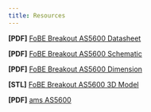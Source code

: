 ```yaml
---
title: Resources
---
```


**[PDF]** [FoBE Breakout AS5600 Datasheet](/assets/files/f2206/f2206.prj.datasheet.r1a.pdf)

**[PDF]** [FoBE Breakout AS5600 Schematic](/assets/files/f2206/f2206.prj.sch.r1a.pdf)

**[PDF]** [FoBE Breakout AS5600 Dimension](/assets/files/f2206/f2206.prj.dim.r1a.pdf)

**[STL]** [FoBE Breakout AS5600 3D Model](/assets/files/f2206/f2206.prj.model.r1a.stl)

**[PDF]** [ams AS5600](https://atta.szlcsc.com/upload/public/pdf/source/20161027/1477535527192.pdf)

